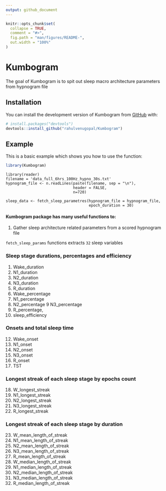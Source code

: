```yaml
---
output: github_document
---
```


<!-- README.md is generated from README.Rmd. Please edit that file -->

```r
knitr::opts_chunk$set(
  collapse = TRUE,
  comment = "#>",
  fig.path = "man/figures/README-",
  out.width = "100%"
)
```

# Kumbogram

<!-- badges: start -->
<!-- badges: end -->

The goal of Kumbogram is to spit out sleep macro architecture parameters from hypnogram file

## Installation

You can install the development version of Kumbogram from [GitHub](https://github.com/) with:

``` r
# install.packages("devtools")
devtools::install_github("rahulvenugopal/Kumbogram")
```

## Example

This is a basic example which shows you how to use the function:

```r
library(Kumbogram)
```

```
library(reader)
filename = 'data_full_6hrs_100Hz_hypno_30s.txt'
hypnogram_file <- n.readLines(paste(filename, sep = "\n"),
                              header = FALSE,
                              n=720)

sleep_data <- fetch_sleep_parametres(hypnogram_file = hypnogram_file,
                                     epoch_duration = 30)
```
#### Kumbogram package has many useful functions to:

1. Gather sleep architecture related parameters from a scored hypnogram file


`fetch_sleep_params` functions extracts `32` sleep variables

### Sleep stage durations, percentages and efficiency
1. Wake_duration
2. N1_duration
3. N2_duration
4. N3_duration
5. R_duration
6. Wake_percentage
7. N1_percentage
8. N2_percentage
9  N3_percentage
10. R_percentage,
11. sleep_efficiency

### Onsets and total sleep time
12. Wake_onset
13. N1_onset
14. N2_onset
15. N3_onset
16. R_onset
17. TST

### Longest streak of each sleep stage by epochs count
18. W_longest_streak
19. N1_longest_streak
20. N2_longest_streak
21. N3_longest_streak
22. R_longest_streak

### Longest streak of each sleep stage by duration
23. W_mean_length_of_streak
24. N1_mean_length_of_streak
25. N2_mean_length_of_streak
26. N3_mean_length_of_streak
27. R_mean_length_of_streak
28. W_median_length_of_streak
29. N1_median_length_of_streak
30. N2_median_length_of_streak
31. N3_median_length_of_streak
32. R_median_length_of_streak
